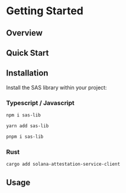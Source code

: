 # Getting Started

## Overview

## Quick Start

## Installation

Install the SAS library within your project:

### Typescript / Javascript

```bash [npm]
npm i sas-lib
```

```bash [yarn]
yarn add sas-lib
```

```bash [pnpm]
pnpm i sas-lib
```

### Rust

```bash
cargo add solana-attestation-service-client
```


## Usage
